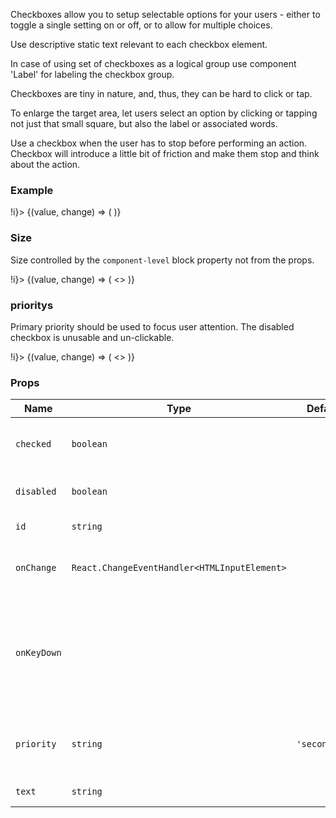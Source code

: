 
Checkboxes allow you to setup selectable options for your users - either to toggle a single setting on or off, or to allow for multiple choices.

Use descriptive static text relevant to each checkbox element.

In case of using set of checkboxes as a logical group use component 'Label' for labeling the checkbox group.

Checkboxes are tiny in nature, and, thus, they can be hard to click or tap.

To enlarge the target area, let users select an option by clicking or tapping not just that small square, but also the label or associated words.

Use a checkbox when the user has to stop before performing an action. Checkbox will introduce a little bit of friction and make them stop and think about the action.

### Example

<Playground>
  <State initial={false} change={(i) => !i}>
    {(value, change) => (
      <Checkbox checked={value} id="simple" onChange={change} text="Simple" priority="primary" />
    )}
  </State>
</Playground>

### Size

Size controlled by the `component-level` block property not from the props.

<Playground>
  <State initial={false} change={(i) => !i}>
    {(value, change) => (
      <>
        <block.S>
          <Checkbox checked={value} id="small" onChange={change} text="Small" priority="primary" />
        </block.S>
        <block.M>
          <Checkbox
            checked={value}
            id="medium"
            onChange={change}
            text="Medium"
            priority="primary"
          />
        </block.M>
        <block.L>
          <Checkbox checked={value} id="large" onChange={change} text="Large" priority="primary" />
        </block.L>
        <block.XL>
          <Checkbox
            checked={value}
            id="extra"
            onChange={change}
            text="Extra large"
            priority="primary"
          />
        </block.XL>
        <block.H>
          <Checkbox checked={value} id="huge" onChange={change} text="Huge" priority="primary" />
        </block.H>
      </>
    )}
  </State>
</Playground>

### prioritys

Primary priority should be used to focus user attention. The disabled checkbox is unusable and un-clickable.

<Playground size="S">
  <State initial={false} change={(i) => !i}>
    {(value, change) => (
      <>
        <Checkbox checked onChange={change} id="primary" text="Primary" priority="primary" />
        <Checkbox
          checked
          onChange={change}
          disabled
          id="disabled"
          text="Disabled"
          priority="primary"
        />
      </>
    )}
  </State>
</Playground>

### Props

| Name        | Type                                         | Default       | Description                                                                  |
| ----------- | -------------------------------------------- | ------------- | ---------------------------------------------------------------------------- |
| `checked`   | `boolean`                                    |               | Whether checkbox is checked or not                                           |
| `disabled`  | `boolean`                                    |               | HTML disabled attribute                                                      |
| `id`        | `string`                                     |               | HTML id attribute                                                            |
| `onChange`  | `React.ChangeEventHandler<HTMLInputElement>` |               | Callback when checkbox is clicked                                            |
| `onKeyDown` |                                              |               | The onKeydown event occurs when the user is pressing a key (on the keyboard) |
| `priority`  | `string`                                     | `'secondary'` | Priority prop to style Checkbox component                                    |
| `text`      | `string`                                     |               | Text component                                                               |
